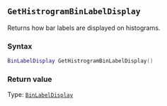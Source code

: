 ::: {.minipage data-latex="{\textwidth}"}
## `GetHistrogramBinLabelDisplay`

Returns how bar labels are displayed on histograms.

### Syntax {-}

``` .lua
BinLabelDisplay GetHistrogramBinLabelDisplay()
```

### Return value {-}

Type: [`BinLabelDisplay`](#binlabeldisplay)
:::
